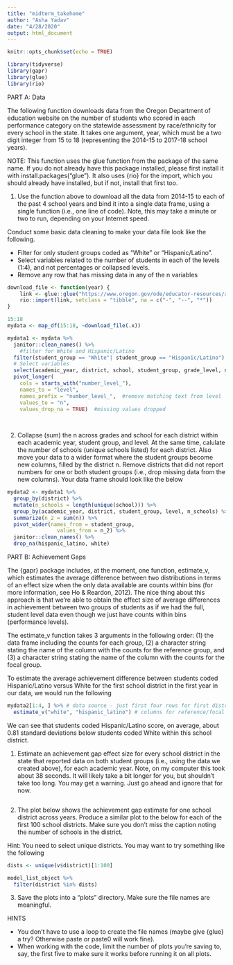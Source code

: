 ```yaml
---
title: "midterm_takehome"
author: "Asha Yadav"
date: "4/28/2020"
output: html_document
---
```


```r
knitr::opts_chunk$set(echo = TRUE)

library(tidyverse)
library(gapr)
library(glue)
library(rio)
```

PART A: Data

The following function downloads data from the Oregon Department of education website on the number of students who scored in each performance category on the statewide assessment by race/ethnicity for every school in the state. It takes one argument, year, which must be a two digit integer from 15 to 18 (representing the 2014-15 to 2017-18 school years).

NOTE: This function uses the glue function from the package of the same name. If you do not already have this package installed, please first install it with install.packages("glue"). It also uses {rio} for the import, which you should already have installed, but if not, install that first too.

1.  Use the function above to download all the data from 2014-15 to each of the past 4 school years and bind it into a single data frame, using a single function (i.e., one line of code). Note, this may take a minute or two to run, depending on your Internet speed.

Conduct some basic data cleaning to make your data file look like the following.

* Filter for only student groups coded as "White" or "Hispanic/Latino".
* Select variables related to the number of students in each of the levels (1:4), and not percentages or collapsed levels.
* Remove any row that has missing data in any of the n variables

```r
download_file <- function(year) {
    link <- glue::glue("https://www.oregon.gov/ode/educator-resources/assessment/TestResults20{year}/pagr_schools_ela_raceethnicity_{year-1}{year}.xlsx")
    rio::import(link, setclass = "tibble", na = c("-", "--", "*"))
}

15:18
mydata <- map_df(15:18, ~download_file(.x))
```

```r
mydata1 <- mydata %>%
  janitor::clean_names() %>%
    #filter for White and Hispanic/Latino
  filter(student_group == "White"| student_group == "Hispanic/Latino") %>%
  # Select variables
  select(academic_year, district, school, student_group, grade_level, number_level_1, number_level_2, number_level_3, number_level_4) %>%
  pivot_longer(
    cols = starts_with("number_level_"),
    names_to = "level",
    names_prefix = "number_level_",  #remove matching text from level
    values_to = "n",
    values_drop_na = TRUE)  #missing values dropped
  
  
```


2. Collapse (sum) the n across grades and school for each district within each academic year, student group, and level. At the same time, calulate the number of schools (unique schools listed) for each district. Also move your data to a wider format where the student groups become new columns, filled by the district n. Remove districts that did not report numbers for one or both student groups (i.e., drop missing data from the new columns). Your data frame should look like the below

```r

mydata2 <- mydata1 %>%
  group_by(district) %>%
  mutate(n_schools = length(unique(school))) %>%
  group_by(academic_year, district, student_group, level, n_schools) %>%
  summarize(n_2 = sum(n)) %>%
  pivot_wider(names_from = student_group, 
                values_from = n_2) %>%
  janitor::clean_names() %>%
  drop_na(hispanic_latino, white)


```


PART B: Achievement Gaps

The {gapr} package includes, at the moment, one function, estimate_v, which estimates the average difference between two distributions in terms of an effect size when the only data available are counts within bins (for more information, see Ho & Reardon, 2012). The nice thing about this approach is that we’re able to obtain the effect size of average differences in achievement between two groups of students as if we had the full, student level data even though we just have counts within bins (performance levels).

The estimate_v function takes 3 arguments in the following order: (1) the data frame including the counts for each group, (2) a character string stating the name of the column with the counts for the reference group, and (3) a character string stating the name of the column with the counts for the focal group.

To estimate the average achievement difference between students coded Hispanic/Latino versus White for the first school district in the first year in our data, we would run the following

```r
mydata2[1:4, ] %>% # data source - just first four rows for first district
  estimate_v("white", "hispanic_latino") # columns for reference/focal groups
```

We can see that students coded Hispanic/Latino score, on average, about 0.81 standard deviations below students coded White within this school district.

1. Estimate an achievement gap effect size for every school district in the state that reported data on both student groups (i.e., using the data we created above), for each academic year. Note, on my computer this took about 38 seconds. It will likely take a bit longer for you, but shouldn’t take too long. You may get a warning. Just go ahead and ignore that for now.

```r




```



2. The plot below shows the achievement gap estimate for one school district across years. Produce a similar plot to the below for each of the first 100 school districts. Make sure you don’t miss the caption noting the number of schools in the district.

Hint: You need to select unique districts. You may want to try something like the following

```r
dists <- unique(v$district)[1:100]

model_list_object %>% 
  filter(district %in% dists)
```

3. Save the plots into a “plots” directory. Make sure the file names are meaningful.

HINTS

* You don’t have to use a loop to create the file names (maybe give {glue} a try? Otherwise paste or paste0 will work fine).
* When working with the code, limit the number of plots you’re saving to, say, the first five to make sure it works before running it on all plots.
